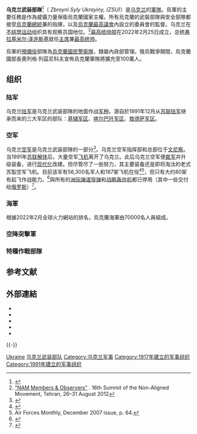 {{Infobox national military
|country= Ukraine
|name=乌克兰武装部隊
|native_name=Збройні сили України
|image=[[File:Emblem_of_the_Ukrainian_Armed_Forces.svg|150px]]
|caption=军徽
|image2=[[File:Ensign_of_the_Ukrainian_Armed_Forces.svg|150px]]
|caption2=军旗
|founded=1917年（1991年12月6日重组）<ref>http://zakon1.rada.gov.ua/laws/show/1934-12 {{Wayback|url=http://zakon1.rada.gov.ua/laws/show/1934-12 |date=20120330165053 }} Верховна Рада України; Закон від 06.12.1991 № 1934-XII</ref>
|current_form=
|disbanded= 
|branches={{army|Ukraine|name=陸軍}}<br>{{navy|Ukraine|name=海軍}}<br>{{air force|Ukraine|name=空軍}}<br>{{Flagicon image|Flag of the Ukrainian Air Assault Forces.svg}} [[烏克蘭空降突擊军|空降军]]<br>{{flagicon image|Flag of the Special Operations Forces of Ukraine.svg}} [[烏克蘭特種作戰部隊|特種部隊]]
|headquarters=國防部大樓，波維特羅夫洛茨基廣場，[[基輔|基輔]]
|flying_hours=
<!-- Leadership -->
|commander-in-chief=[[乌克兰总统|乌克兰总统]] [[弗拉基米爾·澤連斯基|弗拉基米爾·澤連斯基]]
|commander-in-chief_title=[[乌克兰武装部队最高统帅|最高统帅]]
|minister=[[阿列克謝·列茲尼科夫|阿列克謝·列茲尼科夫]]
|minister_title=國防部長
|commander=[[瓦列里·扎卢日内|瓦列里·扎卢日内]]<ref>{{cite web |url=https://en.interfax.com.ua/news/general/758177.html |title=Valeriy Zaluzhny appointed as Commander-in-Chief of Ukraine's Armed Forces instead of Khomchak – Zelensky's press secretary |date=2021-07-27 |access-date=2021-07-29 |archive-date=2021-07-29 |archive-url=https://web.archive.org/web/20210729132922/https://en.interfax.com.ua/news/general/758177.html |dead-url=no }}</ref>
|commander_title=總司令
<!-- Manpower -->
|age=18-70
|conscription=12個月（陸軍、空軍）<br />18個月（海軍）
|manpower_data=2015年估計<ref>[[CIA_World_Factbook|CIA World Factbook]], [https://www.cia.gov/library/publications/the-world-factbook/geos/up.html#Military Military of Ukraine] {{Wayback|url=https://www.cia.gov/library/publications/the-world-factbook/geos/up.html#Military |date=20140129121705 }}</ref>
|manpower_age=16－49歲
|available=11,149,646人
|available_f=
|fit=6,970,035人
|fit_f=
|reaching=482,000人
|reaching_f=
|active=70萬人（2022年5月）<br>預計將擴編至100萬人<ref>{{Cite web |url=http://www.mil.gov.ua/news/2019/01/22/ministerstvom-oboroni-viznacheno-osnovni-prioriteti-finansuvannya-na-2019-rik/ |title=存档副本 |accessdate=2019-08-29 |archive-date=2020-04-25 |archive-url=https://web.archive.org/web/20200425212837/http://www.mil.gov.ua/news/2019/01/22/ministerstvom-oboroni-viznacheno-osnovni-prioriteti-finansuvannya-na-2019-rik/ |dead-url=no }}</ref>）
|ranked=5
|reserve=1,000,000人
|deployed=60,000人<ref>{{Cite web |url=http://www.unian.net/war/1094445-poroshenko-v-zone-ato-nahodyatsya-60-tyisyach-ukrainskih-voennoslujaschih.html |title=存档副本 |accessdate=2016-01-03 |archive-date=2015-06-27 |archive-url=https://web.archive.org/web/20150627191154/http://www.unian.net/war/1094445-poroshenko-v-zone-ato-nahodyatsya-60-tyisyach-ukrainskih-voennoslujaschih.html |dead-url=no }}</ref>
<!-- Financial -->
|amount=160億[[美元|美元]][2023年預估]*<ref>{{Cite web |url=http://echo.msk.ru/news/1464250-echo.html |title=存档副本 |accessdate=2016-01-03 |archive-date=2020-05-25 |archive-url=https://web.archive.org/web/20200525181514/https://echo.msk.ru/news/1464250-echo.html |dead-url=no }}</ref>
|percent_GDP=3%<ref>http://www.nytimes.com/reuters/2014/12/20/world/europe/20reuters-ukraine-crisis-military.html?ref=world</ref>
<!-- Industrial -->
|domestic_suppliers={{link-en|烏克蘭國防工業|Ukroboronprom}}
|foreign_suppliers= {{USA}}<br>{{CAN}}<br>{{AUS}}<br>{{CHN}}<br>{{UK}}<br>{{FRA}}<br>{{CZE}}<br>{{GEO}}<br>{{ISR}}<br>{{JPN}}<br>{{LTU}}<br>{{POL}}<br>{{TUR}}<br>{{flag|NATO}}<br>{{flag|European Union}}<br>{{flag|中華民國}}[民間人士捐贈]
|imports=
|exports=
<!-- Related aricles -->
|history=[[1992-94克里米亞危機|1992-94克里米亞危機]]<br />[[KFOR|駐科索沃部隊]]<br />[[圖茲拉島|圖茲拉島衝突]]<br />[[伊拉克战争|伊拉克战争]]<br />[[United_Nations_Operation_in_Côte_d'Ivoire|聯合國科特迪瓦行動]]<br />[[United_Nations_Mission_in_Sierra_Leone|聯合國駐塞拉利昂維和部隊]]<br />[[駐阿富汗國際維和部隊|駐阿富汗國際維和部隊]]<br />[[Operation_Ocean_Shield|海洋盾牌行動]]<br />[[MONUSCO|聯合國駐剛果民主共和國特派團]]<br />[[Operation_Atalanta|亞特蘭大行動]]<br />[[2014年克里米亚危机|2014年克里米亚危机]]<br />[[顿巴斯战争|顿巴斯战争]]<br />[[2022年俄羅斯入侵烏克蘭|2022年俄羅斯入侵烏克蘭]]
|ranks=[[乌克兰军衔|乌克兰军衔]]
}}
'''乌克兰武装部隊'''<ref name="武裝部隊日">{{Cite web |title=12月6日——乌克兰武装部队日 |date=2015-12-08 |url=http://china.mfa.gov.ua/zh/press-center/news/42994-6-dekabrya-deny-vooruzhennyh-sil-ukrainy |publisher=[[烏克蘭駐華大使館|烏克蘭駐華大使館]] |archiveurl=https://web.archive.org/web/20160831145257/http://china.mfa.gov.ua/zh/press-center/news/42994-6-dekabrya-deny-vooruzhennyh-sil-ukrainy |archivedate=2016-08-31 |deadurl=yes |accessdate=2016-08-31 }}</ref>（{{lang-uk|Збройні сили України (ЗСУ)}} ''Zbroyni Syly Ukrayiny, (ZSU)''）是[[乌克兰|乌克兰]]的[[軍隊|軍隊]]。烏軍的主要任務是作為威懾力量保衛烏克蘭國家主權。所有烏克蘭的武裝部隊與安全部隊都接受[[烏克蘭總統|烏克蘭總統]]兼{{link-uk|乌克兰武装部队最高统帅|Верховний Головнокомандувач Збройних сил України|最高统帅}}的指揮，以及[[烏克蘭最高議會|烏克蘭最高議會]]內設立的委員會的監督。乌克兰在[[不结盟运动|不结盟运动]]组织{{里}}具有观察员国地位。<ref name=members>[http://www.nam.gov.ir/Portal/Home/Default.aspx?CategoryID=27f3fbb6-8a39-444e-b557-6c74aae7f75f "NAM Members & Observers"] {{Wayback|url=http://www.nam.gov.ir/Portal/Home/Default.aspx?CategoryID=27f3fbb6-8a39-444e-b557-6c74aae7f75f |date=20140208210716 }}. 16th Summit of the Non-Aligned Movement, Tehran, 26–31 August 2012</ref>[[最高统帅部_(乌克兰)|最高统帅部]]在2022年2月25日成立，总统[[弗拉基米尔·泽连斯基|弗拉基米尔·泽连斯基]]就任[[最高统帅部_(乌克兰)|主席]]兼[[乌克兰武装部队最高统帅|最高统帅]]。

烏軍的[[預備役|預備役]]部隊為[[烏克蘭國民警衛隊|烏克蘭國民警衛隊]]，隸屬內政部管理。俄烏戰爭期間，烏克蘭國部長奧列格·列茲尼科夫宣佈烏克蘭軍隊將擴充至100萬人。

==组织==
===陆军===
{{Main|乌克兰陆军}}

乌克兰[[陆军|陆军]]是乌克兰武装部隊的地面作战[[军种|军种]]。源自於1991年12月从[[苏联陆军|苏联陆军]]继承而来的三大军区的部队：[[基辅军区|基辅军区]]、[[喀尔巴阡军区|喀尔巴阡军区]]、[[敖德萨军区|敖德萨军区]]。

===空军===
{{Main|乌克兰空军}}

乌克兰[[空军|空军]]是乌克兰武装部隊的一部分<ref name="Europe">{{Citation |publisher = TANDF online |url = http://www.tandfonline.com/doi/pdf/10.1080/04597222.2011.559835 |title = Military Balance in Europe 2011 |date = March 7, 2011 |accessdate = 2014-10-18 |archive-date = 2018-09-21 |archive-url = https://web.archive.org/web/20180921180326/https://www.tandfonline.com/doi/pdf/10.1080/04597222.2011.559835 |dead-url = no }}</ref>。乌克兰空军指挥部和总部位于[[文尼察|文尼察]]。当1991年[[苏联解体|苏联解体]]后，大量空军[[飞机|飞机]]离开了乌克兰。此后乌克兰空军便[[裁军|裁军]]并升级装备，进行[[现代化|现代化]]改建。但尽管尽了一些努力，其主要装备还是即将淘汰的老式苏製空军飞机。目前该军有56,300名军人和187架飞机在役<ref name="AFM">{{cite journal |last=Trendafilovski |first=Vladimir |date=March 2006 |title= Ukrainian Reforms |journal=Air Forces Monthly |issue= 216 |pages= 32–39}}</ref><ref>Air Forces Monthly, December 2007 issue, p. 64.</ref>，但只有大约80架有起飞作战能力。<ref>{{Cite web |url=http://en.ria.ru/military_news/20140404/189043839/Ukraine-Puts-Mothballed-Mig-29-Fighter-Jets-Back-in-Service.html |title=存档副本 |accessdate=2014-10-18 |archive-date=2014-08-02 |archive-url=https://web.archive.org/web/20140802101015/http://en.ria.ru/military_news/20140404/189043839/Ukraine-Puts-Mothballed-Mig-29-Fighter-Jets-Back-in-Service.html |dead-url=yes }}</ref>與所有的[[洲际弹道导弹|洲际弹道导弹]]和[[战略轰炸机|战略轰炸机]]都已停用（其中一些交付给[[俄罗斯|俄罗斯]]）<ref>{{Citation |title = The conventional imbalance & debate on Russian non strategic nuclear weapons |url = http://www.europeanleadershipnetwork.org/the-conventional-imbalance-and-debate-on-russian-non-strategic-nuclear-weapons_462.html |publisher = The European leadership network |deadurl = yes |archiveurl = https://web.archive.org/web/20141006091727/http://www.europeanleadershipnetwork.org/the-conventional-imbalance-and-debate-on-russian-non-strategic-nuclear-weapons_462.html |archivedate = 2014-10-06 |accessdate = 2014-10-18 }}</ref>。

===海軍===
{{Main|乌克兰海军}}
根據2022年2月全球火力網站的排名，烏克蘭海軍由70000名人員組成。

===空降突擊軍===
{{Main|乌克兰空降突击部队}}

===特種作戰部隊===
{{Main|烏克蘭特種作戰部隊}}

== 参考文献 ==
{{Reflist}}

== 外部連結 ==
* {{official|https://www.ukrinform.ua}}
* {{Facebook|GeneralStaff.ua|烏克蘭武裝部隊總參謀部}}
* {{Twitter|GeneralStaffUA}}
* {{YouTube|c=UC10u3bDYe1HMHOQLvufXqjA}}
* {{Instagram|uaf_general_staff}}

{{-}}
{{欧洲各国家和地区軍事}}

[[Category:各国武装力量|Ukraine]]
[[Category:乌克兰武装部队|]]
[[Category:乌克兰军事|Category:乌克兰军事]]
[[Category:1917年建立的军事组织|Category:1917年建立的军事组织]]
[[Category:1991年建立的军事组织|Category:1991年建立的军事组织]]